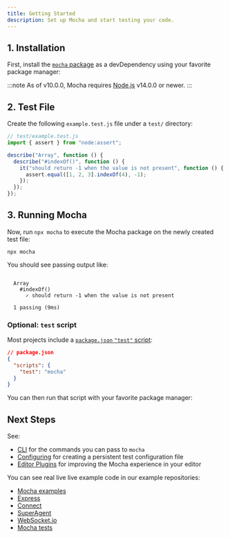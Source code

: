 ```yaml
---
title: Getting Started
description: Set up Mocha and start testing your code.
---
```



## 1. Installation

First, install the [`mocha` package](https://www.npmjs.com/package/mocha) as a devDependency using your favorite package manager:

<PackageManagers dev type="add" pkg="mocha" />

:::note
As of v10.0.0, Mocha requires [Node.js](https://nodejs.org) v14.0.0 or newer.
:::

## 2. Test File

Create the following `example.test.js` file under a `test/` directory:

```js
// test/example.test.js
import { assert } from "node:assert";

describe("Array", function () {
  describe("#indexOf()", function () {
    it("should return -1 when the value is not present", function () {
      assert.equal([1, 2, 3].indexOf(4), -1);
    });
  });
});
```

## 3. Running Mocha

Now, run `npx mocha` to execute the Mocha package on the newly created test file:

```shell
npx mocha
```

You should see passing output like:

```plaintext

  Array
    #indexOf()
      ✓ should return -1 when the value is not present

  1 passing (9ms)
```

### Optional: `test` script

Most projects include a [`package.json` `"test"` script](https://docs.npmjs.com/cli/commands/npm-test):

```json
// package.json
{
  "scripts": {
    "test": "mocha"
  }
}
```

You can then run that script with your favorite package manager:

<PackageManagers type="run" pkg="test" />

## Next Steps

See:

- [CLI](./running/cli) for the commands you can pass to `mocha`
- [Configuring](./running/configuring) for creating a persistent test configuration file
- [Editor Plugins](./running/editor-plugins) for improving the Mocha experience in your editor

You can see real live live example code in our example repositories:

- [Mocha examples](https://github.com/mochajs/mocha-examples)
- [Express](https://github.com/visionmedia/express/tree/master/test)
- [Connect](https://github.com/senchalabs/connect/tree/master/test)
- [SuperAgent](https://github.com/visionmedia/superagent/tree/master/test/node)
- [WebSocket.io](https://github.com/LearnBoost/websocket.io/tree/master/test)
- [Mocha tests](https://github.com/mochajs/mocha/tree/main/test)
